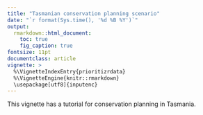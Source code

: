 ```yaml
---
title: "Tasmanian conservation planning scenario"
date: "`r format(Sys.time(), '%d %B %Y')`"
output:
  rmarkdown::html_document:
    toc: true
    fig_caption: true
fontsize: 11pt
documentclass: article
vignette: >
  %\VignetteIndexEntry{prioritizrdata}
  %\VignetteEngine{knitr::rmarkdown}
  \usepackage[utf8]{inputenc}
--- 
```


This vignette has a tutorial for conservation planning in Tasmania.
